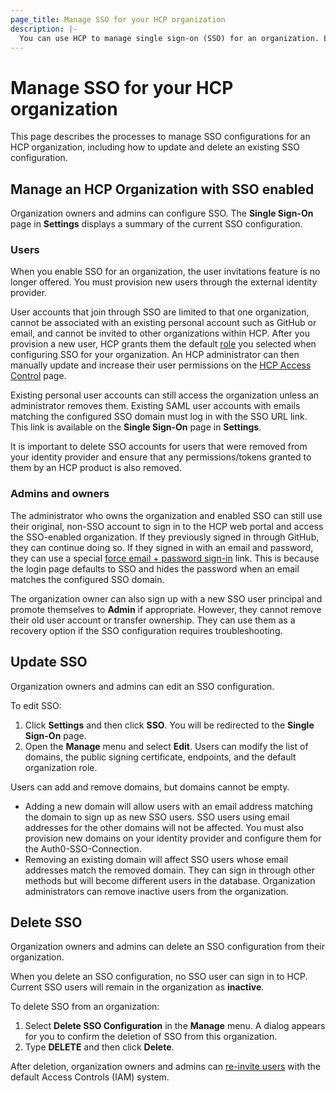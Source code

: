 ```yaml
---
page_title: Manage SSO for your HCP organization
description: |-
  You can use HCP to manage single sign-on (SSO) for an organization. Learn how to manage, update, and delete existing SSO integrations on HCP.
---
```


# Manage SSO for your HCP organization

This page describes the processes to manage SSO configurations for an HCP organization, including how to update and delete an existing SSO configuration.

## Manage an HCP Organization with SSO enabled

Organization owners and admins can configure SSO. The **Single Sign-On** page in **Settings** displays a summary of the current SSO configuration.

### Users

When you enable SSO for an organization, the user invitations feature is no longer offered. You must provision new users through the external identity provider.

User accounts that join through SSO are limited to that one organization, cannot be associated with an existing personal account such as GitHub or email, and cannot be invited to other organizations within HCP.
After you provision a new user, HCP grants them the default [role](/hcp/docs/hcp/iam/users#user-permissions) you selected when configuring SSO for your organization.
An HCP administrator can then manually update and increase their user permissions on the [HCP Access Control](https://portal.cloud.hashicorp.com/access/users) page.

Existing personal user accounts can still access the organization unless an administrator removes them. Existing SAML user accounts with emails matching the configured SSO domain must log in with the SSO URL link. This link is available on the **Single Sign-On** page in **Settings**.

It is important to delete SSO accounts for users that were removed from your identity provider and ensure that any permissions/tokens granted to them by an HCP product is also removed.

### Admins and owners

The administrator who owns the organization and enabled SSO can still use their original, non-SSO account to sign in to the HCP web portal and access the SSO-enabled organization. If they previously signed in through GitHub, they can continue doing so. If they signed in with an email and password, they can use a special [force email + password sign-in](https://portal.cloud.hashicorp.com/sign-in?with=email) link. This is because the login page defaults to SSO and hides the password when an email matches the configured SSO domain.

The organization owner can also sign up with a new SSO user principal and promote themselves to **Admin** if appropriate. However, they cannot remove their old user account or transfer ownership. They can use them as a recovery option if the SSO configuration requires troubleshooting.

## Update SSO

Organization owners and admins can edit an SSO configuration.

To edit SSO:

1. Click **Settings** and then click **SSO**. You will be redirected to the **Single Sign-On** page.
1. Open the **Manage** menu and select **Edit**. Users can modify the list of domains, the public signing certificate, endpoints, and the default organization role.

Users can add and remove domains, but domains cannot be empty.

- Adding a new domain will allow users with an email address matching the domain to sign up as new SSO users. SSO users using email addresses for the other domains will not be affected. You must also provision new domains on your identity provider and configure them for the Auth0-SSO-Connection.
- Removing an existing domain will affect SSO users whose email addresses match the removed domain. They can sign in through other methods but will become different users in the database. Organization administrators can remove inactive users from the organization.

## Delete SSO

Organization owners and admins can delete an SSO configuration from their organization.

<Warning>

When you delete an SSO configuration, no SSO user can sign in to HCP. Current SSO users will remain in the organization as **inactive**.

</Warning>

To delete SSO from an organization:

1. Select **Delete SSO Configuration** in the **Manage** menu. A dialog appears for you to confirm the deletion of SSO from this organization.
1. Type **DELETE** and then click **Delete**.

After deletion, organization owners and admins can [re-invite users](/hcp/docs/hcp/iam/users#invite-users) with the default Access Controls (IAM) system.
